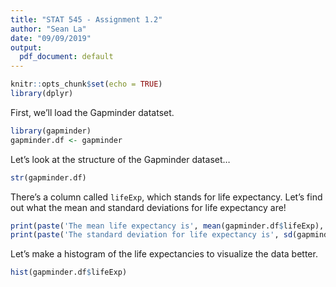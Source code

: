 ```yaml
---
title: "STAT 545 - Assignment 1.2"
author: "Sean La"
date: "09/09/2019"
output:
  pdf_document: default
---
```


```r
knitr::opts_chunk$set(echo = TRUE)
library(dplyr)
```

First, we'll load the Gapminder datatset.

```r
library(gapminder)
gapminder.df <- gapminder
```

Let's look at the structure of the Gapminder dataset...

```r
str(gapminder.df)
```

There's a column called `lifeExp`, which stands for life expectancy. Let's find out what the mean and standard deviations for life expectancy are!

```r
print(paste('The mean life expectancy is', mean(gapminder.df$lifeExp), '.'))
print(paste('The standard deviation for life expectancy is', sd(gapminder.df$lifeExp), '.'))
```

Let's make a histogram of the life expectancies to visualize the data better.

```r
hist(gapminder.df$lifeExp)
```
